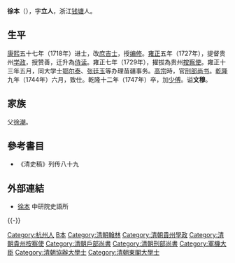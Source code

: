 '''徐本'''（{{bd|？||1747年}}），字'''立人'''，浙江[[钱塘县|钱塘]]人。

== 生平 ==
[[康熙|康熙]]五十七年（1718年）进士，改[[庶吉士|庶吉士]]，授[[编修|编修]]。[[雍正|雍正]]五年（1727年），提督贵州[[学政|学政]]，授赞善，迁升為[[侍读|侍读]]。雍正七年（1729年），擢拔為贵州[[按察使|按察使]]。雍正十三年五月，同大学士[[鄂尔泰|鄂尔泰]]、[[张廷玉|张廷玉]]等办理苗疆事务。[[乾隆帝|高宗]]時，官[[刑部尚书|刑部尚书]]。[[乾隆|乾隆]]九年（1744年）六月，致仕。乾隆十二年（1747年）卒，加[[少傅|少傅]]。谥'''文穆'''。

== 家族 ==
父[[徐潮|徐潮]]。

==參考書目==
*《清史稿》列传八十九

==外部連結==
*[http://archive.ihp.sinica.edu.tw/ttscgi/ttsquery?0:0:mctauac:TM%3D%AE}%A5%BB 徐本] {{Wayback|url=http://archive.ihp.sinica.edu.tw/ttscgi/ttsquery?0%3A0%3Amctauac%3ATM%3D%AE%7D%A5%BB |date=20190607235047 }} 中研院史語所

{{-}}
{{start box}}
{{s-off}}
{{succession box|[[陳惪華|陳惪華]]|[[劉於義|劉於義]]|[[清朝户部尚书列表#户部汉尚书|戶部漢尚書]]|<small>乾隆七年七月己巳－乾隆八年十月己巳<br>（1742年8月12日－1743年12月5日）</small>}}
{{end box}}

{{康熙五十七年戊戌科殿試金榜}}
{{清朝入祀賢良祠}}

{{Authority control}}

{{DEFAULTSORT:Xu徐}}
[[Category:杭州人|Category:杭州人]]
[[Category:徐姓|B本]]
[[Category:清朝翰林|Category:清朝翰林]]
[[Category:清朝貴州學政|Category:清朝貴州學政]]
[[Category:清朝貴州按察使|Category:清朝貴州按察使]]
[[Category:清朝戶部尚書|Category:清朝戶部尚書]]
[[Category:清朝刑部尚書|Category:清朝刑部尚書]]
[[Category:軍機大臣|Category:軍機大臣]]
[[Category:清朝協辦大學士|Category:清朝協辦大學士]]
[[Category:清朝東閣大學士|Category:清朝東閣大學士]]
